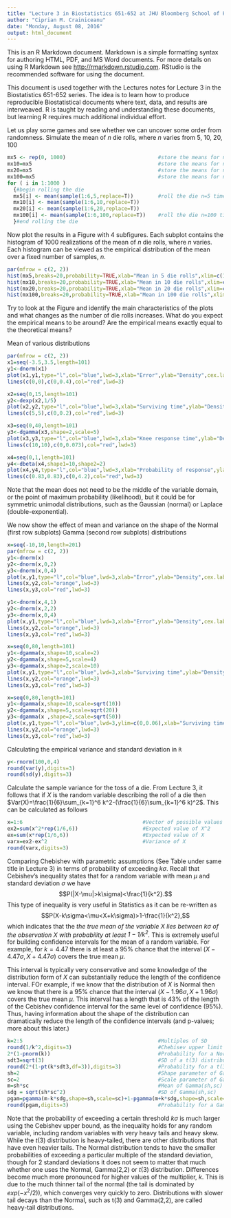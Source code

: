 ---
title: "Lecture 3 in Biostatistics 651-652 at JHU Bloomberg School of Public Health"
author: "Ciprian M. Crainiceanu"
date: "Monday, August 08, 2016"
output: html_document
---

This is an R Markdown document. Markdown is a simple formatting syntax for authoring HTML, PDF, and MS Word documents. For more details on using R Markdown see <http://rmarkdown.rstudio.com>. RStudio is the recommended software for using the document.  

This document is used together with the Lectures notes for Lecture 3 in the Biostatistics 651-652 series. The idea is to learn how to produce reproducible Biostatistical documents where text, data, and results are interweaved. R is taught by reading and understanding these documents, but learning R requires much additional individual effort.

Let us play some games and see whether we can uncover some order from randomness. Simulate the mean of $n$ die rolls, where $n$ varies from $5$, $10$, $20$, $100$ 

```{r}
mx5 <- rep(0, 1000)                              #store the means for n=5
mx10=mx5                                         #store the means for n=10
mx20=mx5                                         #store the means for n=20
mx100=mx5                                        #store the means for n=100
for ( i in 1:1000 )
  {#begin rolling the die
  mx5[i] <- mean(sample(1:6,5,replace=T))        #roll the die n=5 times and take the mean
  mx10[i] <- mean(sample(1:6,10,replace=T))
  mx20[i] <- mean(sample(1:6,20,replace=T))
  mx100[i] <- mean(sample(1:6,100,replace=T))    #roll the die n=100 times and take the mean
  }#end rolling the die
```

Now plot the results in a Figure with 4 subfigures. Each subplot contains the histogram of $1000$ realizations of the mean of $n$ die rolls, where $n$ varies. Each histogram can be viewed as the empirical distribution of the mean over a fixed number of samples, $n$.

```{r}
par(mfrow = c(2, 2))
hist(mx5,breaks=20,probability=TRUE,xlab="Mean in 5 die rolls",xlim=c(1,6),cex.lab=1.5,cex.axis=1.5,col.axis="blue",main=NULL)
hist(mx10,breaks=20,probability=TRUE,xlab="Mean in 10 die rolls",xlim=c(1,6),cex.lab=1.5,cex.axis=1.5,col.axis="blue",main=NULL)
hist(mx20,breaks=20,probability=TRUE,xlab="Mean in 20 die rolls",xlim=c(1,6),cex.lab=1.5,cex.axis=1.5,col.axis="blue",main=NULL)
hist(mx100,breaks=20,probability=TRUE,xlab="Mean in 100 die rolls",xlim=c(1,6),cex.lab=1.5,cex.axis=1.5,col.axis="blue",main=NULL)
```

Try to look at the Figure and identify the main characteristics of the plots and what changes as the number of die rolls increases. What do you expect the empirical means to be around? Are the empirical means exactly equal to the theoretical means?

Mean of various distributions
```{r}
par(mfrow = c(2, 2))
x1=seq(-3.5,3.5,length=101)
y1<-dnorm(x1)
plot(x1,y1,type="l",col="blue",lwd=3,xlab="Error",ylab="Density",cex.lab=1.5,cex.axis=1.5,col.axis="blue")
lines(c(0,0),c(0,0.4),col="red",lwd=3)

x2=seq(0,15,length=101)
y2<-dexp(x2,1/5)
plot(x2,y2,type="l",col="blue",lwd=3,xlab="Surviving time",ylab="Density",cex.lab=1.5,cex.axis=1.5,col.axis="blue")
lines(c(5,5),c(0,0.2),col="red",lwd=3)

x3=seq(0,40,length=101)
y3<-dgamma(x3,shape=2,scale=5)
plot(x3,y3,type="l",col="blue",lwd=3,xlab="Knee response time",ylab="Density",cex.lab=1.5,cex.axis=1.5,col.axis="blue")
lines(c(10,10),c(0,0.073),col="red",lwd=3)

x4=seq(0,1,length=101)
y4<-dbeta(x4,shape1=10,shape2=2)
plot(x4,y4,type="l",col="blue",lwd=3,xlab="Probability of response",ylab="Density",cex.lab=1.5,cex.axis=1.5,col.axis="blue")
lines(c(0.83,0.83),c(0,4.2),col="red",lwd=3)
```

Note that the mean does not need to be the middle of the variable domain, or the point of maximum probability (likelihood), but it could be for symmetric unimodal distributions, such as the Gaussian (normal) or Laplace (double-exponential).

We now show the effect of mean and variance on the shape of the Normal (first row subplots) Gamma (second row subplots) distributions

```{r}
x=seq(-10,10,length=201)
par(mfrow = c(2, 2))
y1<-dnorm(x)
y2<-dnorm(x,0,2)
y3<-dnorm(x,0,4)
plot(x,y1,type="l",col="blue",lwd=3,xlab="Error",ylab="Density",cex.lab=1.5,cex.axis=1.5,col.axis="blue",main="Same mean N")
lines(x,y2,col="orange",lwd=3)
lines(x,y3,col="red",lwd=3)

y1<-dnorm(x,4,1)
y2<-dnorm(x,2,2)
y3<-dnorm(x,0,4)
plot(x,y1,type="l",col="blue",lwd=3,xlab="Error",ylab="Density",cex.lab=1.5,cex.axis=1.5,col.axis="blue",main="Different mean/variance N")
lines(x,y2,col="orange",lwd=3)
lines(x,y3,col="red",lwd=3)

x=seq(0,80,length=101)
y1<-dgamma(x,shape=10,scale=2)
y2<-dgamma(x,shape=5,scale=4)
y3<-dgamma(x,shape=2,scale=10)
plot(x,y1,type="l",col="blue",lwd=3,xlab="Surviving time",ylab="Density",cex.lab=1.5,cex.axis=1.5,col.axis="blue",main="Same mean G")
lines(x,y2,col="orange",lwd=3)
lines(x,y3,col="red",lwd=3)

x=seq(0,80,length=101)
y1<-dgamma(x,shape=10,scale=sqrt(10))
y2<-dgamma(x,shape=5,scale=sqrt(20))
y3<-dgamma(x ,shape=2,scale=sqrt(50))
plot(x,y1,type="l",col="blue",lwd=3,ylim=c(0,0.06),xlab="Surviving time",ylab="Density",cex.lab=1.5,cex.axis=1.5,col.axis="blue",main="Same variance G")
lines(x,y2,col="orange",lwd=3)
lines(x,y3,col="red",lwd=3)
```

Calculating the empirical variance and standard deviation in `R`

```{R}
y<-rnorm(100,0,4)
round(var(y),digits=3)
round(sd(y),digits=3)
```

Calculate the sample variance for the toss of a die. From Lecture 3, it follows that if $X$ is the random variable describing the roll of a die then $Var(X)=\frac{1}{6}\sum_{k=1}^6  k^2-(\frac{1}{6}\sum_{k=1}^6 k)^2$. This can be calculated as follows

```{r}
x=1:6                                       #Vector of possible values for a 1-die roll
ex2=sum(x^2*rep(1/6,6))                     #Expected value of X^2                     
ex=sum(x*rep(1/6,6))                        #Expected value of X
varx=ex2-ex^2                               #Variance of X
round(varx,digits=3)
```

Comparing Chebishev with parametric assumptions (See Table under same title in Lecture 3) in terms of probability of exceeding $k\sigma$. Recall that Cebishev's inequality states that for a random variable with mean $\mu$ and standard deviation $\sigma$ we have 
$$P(|X-\mu|>k\sigma)<\frac{1}{k^2}.$$
This type of inequality is very useful in Statistics as it can be re-written as
$$P(X-k\sigma<\mu<X+k\sigma)>1-\frac{1}{k^2},$$
which indicates that the *the true mean of the variable X lies between $k\sigma$ of the observation X with probability at least $1-1/k^2$.* This is extremely useful for building confidence intervals for the mean of a random variable. For example, for $k=4.47$ there is at least a 95\% chance that the interval $(X-4.47\sigma,X+4.47\sigma)$ covers the true mean $\mu$. 

This interval is typically very conservative and some knowledge of the distribution form of $X$ can substantially reduce the length of the confidence interval. FOr example, if we know that the distribution of $X$ is Normal then we know that there is a 95\% chance that the interval $(X-1.96\sigma,X+1.96\sigma)$ covers the true mean $\mu$. This interval has a length that is $43$\% of the length of the Cebishev confidence interval for the same level of confidence ($95$\%). Thus, having information about the shape of the distribution can dramatically reduce the length of the confidence intervals (and p-values; more about this later.)

```{r}
k=2:5                                            #Multiples of SD
round(1/k^2,digits=3)                            #Chebisev upper limit 
2*(1-pnorm(k))                                   #Probability for a Normal distribution
sdt3=sqrt(3)                                     #SD of a t(3) distribution
round(2*(1-pt(k*sdt3,df=3)),digits=3)            #Probability for a t(3) distribution
sh=2                                             #Shape parameter of Gamma(sh,sc)
sc=2                                             #Scale parameter of Gamma(sh,sc)
m=sh*sc                                          #Mean of Gamma(sh,sc)
sdg = sqrt(sh*sc^2)                              #SD of Gamma(sh,sc)
pgam=pgamma(m-k*sdg,shape=sh,scale=sc)+1-pgamma(m+k*sdg,shape=sh,scale=sc)  
round(pgam,digits=3)                             #Probability for a Gamma(2,2) distribution 
```

Note that the probability of exceeding a certain threshold $k\sigma$ is much larger using the Cebishev upper bound, as the inequality holds for any random variable, including random variables with very heavy tails and heavy skew. While the $t(3)$ distribution is heavy-tailed, there are other distributions that have even heavier tails. The Normal distribution tends to have the smaller probabilities of exceeding a particular multiple of the standard deviation, though for $2$ standard deviations it does not seem to matter that much whether one uses the Normal, Gamma(2,2) or $t(3)$ distribution. Differences become much more pronounced for higher values of the multiplier, $k$. This is due to the much thinner tail of the normal (the tail is dominated by $exp(-x^2/2)$), which converges very quickly to zero. Distributions with slower tail decays than the Normal, such as t(3) and Gamma(2,2), are called heavy-tail distributions.